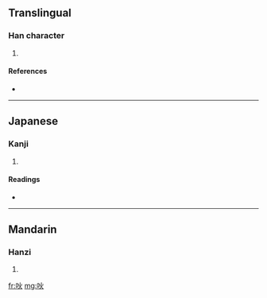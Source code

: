 ==Translingual==

===Han character===
{{Han char|rn=30|rad=口|as=04|sn=7|four=6908<sub>0</sub>|canj=口火 (RF)}}

# {{defn|Han}}

====References====
* {{Han ref|kx=0177.050|dkj=03321|dj=0394.130|hdz=10594.070|uh=5419|ud=21529|bh=CA7B|bd=51835}}

----

==Japanese==

===Kanji===
{{ja-kanji|grade=|rs=口04}}

# {{defn|Japanese}}

====Readings====
* {{ja-readings|on=[[くう]] (kū)|kun=}}

----

==Mandarin==

===Hanzi===
{{cmn-hanzi|pin=[[xuē]] ([[xue1]])|wg=hsüeh<sup>1</sup>}}

# {{defn|Mandarin}}

[[fr:吙]]
[[mg:吙]]